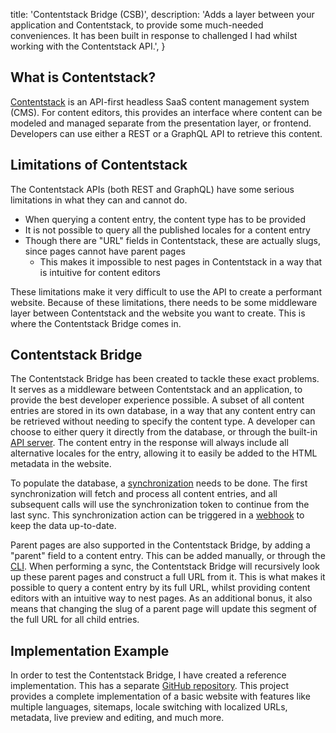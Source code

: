  title: 'Contentstack Bridge (CSB)',
  description:
    'Adds a layer between your application and Contentstack, to provide some much-needed conveniences. It has been built in response to challenged I had whilst working with the Contentstack API.',
}

## What is Contentstack?

[Contentstack](https://www.contentstack.com/platforms/headless-cms) is an API-first headless SaaS content management system (CMS).
For content editors, this provides an interface where content can
be modeled and managed separate from the presentation layer, or frontend.
Developers can use either a REST or a GraphQL API to retrieve this content.

## Limitations of Contentstack

The Contentstack APIs (both REST and GraphQL) have some
serious limitations in what they can and cannot do.

- When querying a content entry, the content type has to be provided
- It is not possible to query all the published locales for a content entry
- Though there are "URL" fields in Contentstack, these are actually slugs, since pages cannot have parent pages
  - This makes it impossible to nest pages in Contentstack in a way that is intuitive for content editors

These limitations make it very difficult to use the API to create a performant website.
Because of these limitations, there needs to be some
middleware layer between Contentstack and the website you want to create.
This is where the Contentstack Bridge comes in.

## Contentstack Bridge

The Contentstack Bridge has been created to tackle these exact problems.
It serves as a middleware between Contentstack and an application,
to provide the best developer experience possible.
A subset of all content entries are stored in its own database,
in a way that any content entry can be retrieved without needing to specify the content type.
A developer can choose to either query it directly from the database,
or through the built-in [API server](https://dobefu.github.io/csb/api-server/index.html).
The content entry in the response will always include all alternative locales for the entry,
allowing it to easily be added to the HTML metadata in the website.

To populate the database, a [synchronization](https://www.contentstack.com/docs/developers/apis/content-delivery-api#synchronization) needs to be done.
The first synchronization will fetch and process all content entries,
and all subsequent calls will use the synchronization token to continue from the last sync.
This synchronization action can be triggered in a [webhook](https://www.contentstack.com/docs/developers/set-up-webhooks/about-webhooks) to keep the data up-to-date.

Parent pages are also supported in the Contentstack Bridge, by adding a "parent" field to a content entry.
This can be added manually, or through the [CLI](https://dobefu.github.io/csb/cli/index.html).
When performing a sync, the Contentstack Bridge will recursively
look up these parent pages and construct a full URL from it.
This is what makes it possible to query a content entry by its full URL,
whilst providing content editors with an intuitive way to nest pages.
As an additional bonus, it also means that changing the slug of a parent page
will update this segment of the full URL for all child entries.

## Implementation Example

In order to test the Contentstack Bridge, I have created a reference implementation.
This has a separate [GitHub repository](https://github.com/Dobefu/csb-example-nextjs).
This project provides a complete implementation of a basic website with features
like multiple languages, sitemaps, locale switching with localized URLs,
metadata, live preview and editing, and much more.
